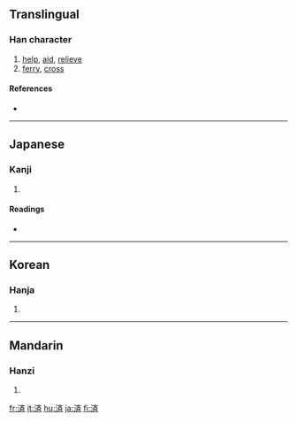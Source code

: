 {{see|濟}}
==Translingual==

===Han character===
{{Han char|rn=85|rad=水|as=08|sn=11|four=|canj=水卜大中 (EYKL), X水卜大中 (XEYKL)}}

# [[help]], [[aid]], [[relieve]]
# [[ferry]], [[cross]]

====References====
* {{Han ref|kx=0633.371|dkj=17749|hdz=31659.020|uh=6E08|ud=28168}}

----

==Japanese==

===Kanji===
{{ja-kanji|grade=6|rs=水08}}

# {{defn|Japanese}}

====Readings====
* {{ja-readings|on=[[さい]] (sai), [[せい]] (sei)|kun=[[すむ]] (sumu), [[わたる]] (wataru), [[すくう]] (sukuu)}}

----

==Korean==

===Hanja===
{{ko-hanja|hangeul=[[제]]|eumhun=|rv=je|mr=che|y=cey}}

# {{defn|Korean}}

----

==Mandarin==

===Hanzi===
{{cmn-hanzi|pin=[[jì]] ([[ji4]])|wg=chi<sup>4</sup>}}

# {{defn|Mandarin}}

[[fr:済]]
[[it:済]]
[[hu:済]]
[[ja:済]]
[[fi:済]]